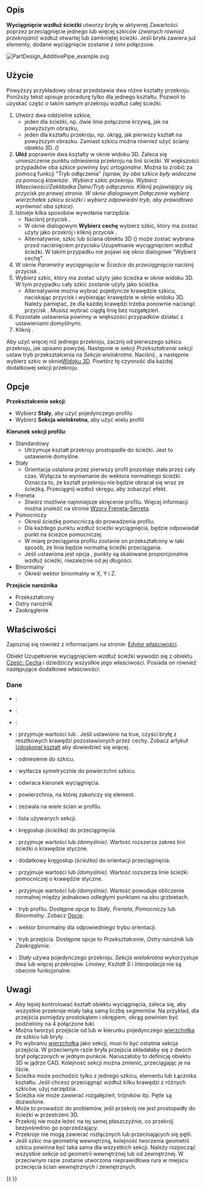 <languages/>

{{Docnav/pl
|[[PartDesign_AdditiveLoft/pl|Uzupełnianie wyciągnięciem przez profile]]
|[[PartDesign_AdditiveHelix/pl|Addytywna helisa]]
|[[PartDesign_Workbench/pl|środowisko pracy Projekt Części]]
|IconL=PartDesign_AdditiveLoft.svg
|IconR=PartDesign_AdditiveHelix.svg
|IconC=Workbench_PartDesign.svg
}}

{{GuiCommand/pl
|Name=PartDesign AdditivePipe
|Name/pl=PartDesign AdditivePipe
|MenuLocation=Projekt Części → Utwórz cechę przez dodanie → Uzupełnianie wyciągnięciem wzdłuż ścieżki
|Workbenches=[[PartDesign_Workbench/pl|Projekt Części]]
|Version=0.17
|SeeAlso=[[PartDesign_AdditiveLoft/pl|Uzupełnianie wyciągnięciem przez profile]], [[PartDesign_SubtractivePipe/pl|Odejmowanie wyciągnięciem wzdłuż ścieżki]]
}}

<span id="Description"></span>
==Opis==

'''Wyciągnięcie wzdłuż ścieżki''' utworzy bryłę w aktywnej Zawartości poprzez przeciągnięcie jednego lub więcej szkiców ''(zwanych również przekrojami)'' wzdłuż otwartej lub zamkniętej ścieżki. Jeśli bryła zawiera już elementy, dodane wyciągnięcie zostanie z nimi połączone.

[[File:PartDesign AdditivePipe example.svg|none]]
{{Caption|Po lewej: przekroje ''(A)'' i ''(B)'', które mają zostać poprowadzone wzdłuż ścieżki ''(C)'', wyciągnięcie wynikowe po prawej.}}

<span id="Usage"></span>
==Użycie== 

Powyższy przykładowy obraz przedstawia dwa różne kształty przekroju. Poniższy tekst opisuje procedurę tylko dla jednego kształtu. Pozwoli to uzyskać część o takim samym przekroju wzdłuż całej ścieżki.

# Utwórz dwa oddzielne szkice,
#* jeden dla ścieżki, np. dwie linie połączone krzywą, jak na powyższym obrazku,
#* jeden dla kształtu przekroju, np. okrąg, jak pierwszy kształt na powyższym obrazku. Zamiast szkicu można również użyć ściany obiektu 3D. ''({{Version/pl|0.20}})''
# '''Ułóż''' poprawnie dwa kształty w oknie widoku 3D. Zaleca się umieszczenie punktu odniesienia przekroju na linii ścieżki. W większości przypadków oba szkice powinny być ''ortogonalne''. Można to zrobić za pomocą funkcji "Tryb odłączenia" ''(spraw, by oba szkice były widoczne za pomocą klawisza {{KEY|Spacja}}. Wybierz szkic przekroju. Wybierz Własciwości/Zakłdadka Dane/Tryb odłączenia. Kliknij pojawiający się przycisk {{Button|...}} po prawej stronie. W oknie dialogowym Dołączenie wybierz wierzchołek szkicu ścieżki i wybierz odpowiedni tryb, aby prawidłowo wyrównać oba szkice)''.
# Istnieje kilka sposobów wywołania narzędzia:
#* Naciśnij przycisk {{Button|[[Image:PartDesign_AdditivePipe.svg|24px]] '''Uzupełnianie wyciągnięciem wzdłuż ścieżki'''}}.
#* W oknie dialogowym '''Wybierz cechę''' wybierz szkic, który ma zostać użyty jako przekrój i kliknij przycisk {{Button|OK}}.
#* Alternatywnie, szkic lub ściana obiektu 3D ({{Version/pl|0.20}}) może zostać wybrana przed naciśnięciem przycisku Uzupełnianie wyciągnięciem wzdłuż ścieżki. W takim przypadku nie pojawi się okno dialogowe "Wybierz cechę".
# W oknie ''Parametry wyciągnięcia'' w ''Ścieżce do przeciągnięcia'' naciśnij przycisk {{Button|Obiekt}}.
# Wybierz szkic, który ma zostać użyty jako ścieżka w oknie widoku 3D. W tym przypadku cały szkic zostanie użyty jako ścieżka.
#* Alternatywnie można wybrać pojedyncze krawędzie szkicu, naciskając przycisk {{Button|Dodaj krawędź}} i wybierając krawędzie w oknie widoku 3D. Należy pamiętać, że dla każdej krawędzi trzeba ponownie nacisnąć przycisk {{Button|Dodaj krawędź}}. Musisz wybrać ciągłą linię bez rozgałęzień.
# Pozostałe ustawienia powinny w większości przypadków działać z ustawieniami domyślnymi.
# Kliknij {{Button|OK}}.

Aby użyć więcej niż jednego przekroju, zacznij od pierwszego szkicu przekroju, jak opisano powyżej. Następnie w sekcji ''Przekształcenie sekcji'' ustaw tryb przekształcenia na ''Sekcja wielokrotna''. Naciśnij {{Button|Dodaj profil sekcji}}, a następnie wybierz szkic w oknie[[3D_view/pl|Widoku 3D]]. Powtórz tę czynność dla każdej dodatkowej sekcji przekroju.

<span id="Options"></span>
==Opcje== 

'''Przekształcenie sekcji''': 
* Wybierz '''Stały''', aby użyć pojedynczego profilu
* Wybierz '''Sekcja wielokrotna''', aby użyć wielu profili
'''Kierunek sekcji profilu''':
* Standardowy
** Utrzymuje kształt przekroju prostopadle do ścieżki. Jest to ustawienie domyślne.
* Stały
** Orientacja ustalona przez pierwszy profil pozostaje stała przez cały czas. Wyłącza to wyrównanie do wektora normalnego ścieżki. Oznacza to, że kształt przekroju nie będzie obracał się wraz ze ścieżką. Przeciągnij wzdłuż okręgu, aby zobaczyć efekt.
* Freneta
** Stwórz możliwie najmniejsze skręcenie profilu. Więcej informacji można znaleźć na stronie [https://en.wikipedia.org/wiki/Frenet%E2%80%93Serret_formulas Wzory Freneta-Serreta].
* Pomocniczy
** Określ ścieżkę pomocniczą do prowadzenia profilu.
** Dla każdego punktu {{Emphasis|P}} wzdłuż ścieżki wyciągnięcia, będzie odpowiadał punkt {{Emphasis|Q}} na ścieżce pomocniczej.
** W miarę przeciągania profilu zostanie on przekształcony w taki sposób, że linia {{Emphasis|PQ}} będzie normalną ścieżki przeciągania.
** Jeśli ustawiona jest opcja {{Emphasis|Curvelinear equivalence}}, punkty {{Emphasis|Q}} są skalowane proporcjonalnie wzdłuż ścieżki, niezależnie od jej długości.
* Binormalny
** Określ wektor binormalny w X, Y i Z.
'''Przejście narożnika'''
* Przekształcony
* Ostry narożnik
* Zaokrąglenie

<span id="Properties"></span>
==Właściwości==

Zapoznaj się również z informacjami na stronie: [[Property_editor/pl|Edytor właściwości]].

Obiekt  Uzupełnienie wyciągnięciem wzdłuż ścieżki wywodzi się z obiektu [[Part_Feature/pl|Część: Cecha]] i dziedziczy wszystkie jego właściwości. Posiada on również następujące dodatkowe właściwości:

<span id="Data"></span>
===Dane===

{{TitleProperty|Podstawa}}

* {{PropertyData|Dodaj Kształt Podrzędny|PartShape|Ukryte}}: 
* {{PropertyData|Cecha Podstawowa|Link|Ukryte}}: 
* {{PropertyData|_Zawartość|LinkHidden|Ukryte}}: 

{{TitleProperty|Projekt Części}}

* {{PropertyData|Ulepsz}}: przyjmuje wartości {{true/pl}} lub {{false/pl}}. Jeśli ustawiono na true, czyści bryłę z resztkowych krawędzi pozostawionych przez cechy. Zobacz artykuł [[Part RefineShape/pl|Udoskonal kształt]] aby dowiedzieć się więcej.

{{TitleProperty|Szkic bazowy}}

* {{PropertyData|Profil|LinkSub}}: odniesienie do szkicu.
* {{PropertyData|Płaszczyzna środkowa|Bool}}: wytłacza symetrycznie do powierzchni szkicu.
* {{PropertyData|Odwrócony|Bool}}: odwraca kierunek wyciągnięcia.
* {{PropertyData|Aż do ściany|LinkSub}}: powierzchnia, na której zakończy się element.
* {{PropertyData|Zezwalaj na wiele powierzchni|Bool}}: zezwala na wiele ścian w profilu.

{{TitleProperty|Przeciągnięcie}}

* {{PropertyData|Sekcje|LinkSubList}}: lista używanych sekcji.
* {{PropertyData|Kręgosłup|LinkSub}}: kręgosłup ''(ścieżka)'' do przeciągnięcia.
* {{PropertyData|Styczna do kręgosłupa|Bool}}: przyjmuje wartości {{true/pl}} lub {{false/pl}} ''(domyślnie)''. Wartość {{true/pl}} rozszerza zakres linii ścieżki o krawędzie styczne.
* {{PropertyData|Pomocniczy kręgosłup|LinkSub|Hidden}}: dodatkowy kręgosłup ''(ścieżka)'' do orientacji przeciągnięcia.
* {{PropertyData|Styczna pomocnicza kręgosłupa|Bool}}: przyjmuje wartości {{true/pl}} lub {{false/pl}} ''(domyślnie)''. Wartość {{true/pl}} rozszerza linie ścieżki pomocniczej o krawędzie styczne.
* {{PropertyData|Pomocnicza krzywoliniowa|Bool}}: przyjmuje wartości {{true/pl}} lub {{false/pl}} ''(domyślnie)''. Wartość {{true/pl}} powoduje obliczenie normalnej między jednakowo odległymi punktami na obu grzbietach.
* {{PropertyData|Tryb|Enumeration}}: tryb profilu. Dostępne opcje to ''Stały'', ''Freneta'', ''Pomocniczy'' lub ''Binormalny''. Zobacz [[#Opcje|Opcje]].
* {{PropertyData|Binormalny|Vector}}: wektor binormalny dla odpowiedniego trybu orientacji.
* {{PropertyData|Przejście|Enumeration}}: tryb przejścia. Dostępne opcje to ''Przekształcenie'', ''Ostry narożnik'' lub ''Zaokrąglenie''.
* {{PropertyData|Przekształcenie|Enumeration}}: ''Stały'' używa pojedynczego przekroju. ''Sekcja wielokrotna'' wykorzystuje dwa lub więcej przekrojów. ''Liniowy'', ''Kształt S'' i ''Interpolacja'' nie są obecnie funkcjonalne.

<span id="Notes"></span>
==Uwagi==

* Aby lepiej kontrolować kształt obiektu wyciągnięcia, zaleca się, aby wszystkie przekroje miały taką samą liczbę segmentów. Na przykład, dla przejścia pomiędzy prostokątem i okręgiem, okrąg powinien być podzielony na 4 połączone łuki.
* Można tworzyć przejście od lub w kierunku pojedynczego [[Glossary#V|wierzchołka]] ze szkicu lub bryły. {{Version/pl|0.20}}.
* Po wybraniu [[Glossary#V|wierzchołka]] jako sekcji, musi to być ostatnia sekcja przejścia. W przeciwnym razie bryła przejścia składałaby się z dwóch brył połączonych w jednym punkcie. Naruszałoby to definicję obiektu 3D w jądrze CAD. Kolejność sekcji można zmienić, przeciągając je na liście.
* Ścieżka może pochodzić tylko z jednego szkicu, elementu lub Łącznika kształtu. Jeśli chcesz przeciągnąć wzdłuż kilku krawędzi z różnych szkiców, użyj narzędzia {{Button|[[File:PartDesign_SubShapeBinder.svg|16px]] [[PartDesign_SubShapeBinder/pl|Łącznik kształtów podrzędnych]]}}.
* Ścieżka nie może zawierać rozgałęzień, trójników itp. Pętle są dozwolone.
* Może to prowadzić do problemów, jeśli przekrój nie jest prostopadły do ścieżki w przestrzeni 3D.
* Przekrój nie może leżeć na tej samej płaszczyźnie, co przekrój bezpośrednio go poprzedzający.
* Przekroje nie mogą zawierać rozłącznych lub przecinających się pętli.
* Jeśli szkic ma geometrię wewnętrzną, kolejność tworzenia geometrii szkicu powinna być taka sama dla wszystkich sekcji. Należy rozpocząć wszystkie sekcje od geometrii wewnętrznej lub od zewnętrznej. W przeciwnym razie zostanie utworzona nieprawidłowa rura w miejscu przecięcia ścian wewnętrznych i zewnętrznych.


{{Docnav/pl
|[[PartDesign_AdditiveLoft/pl|Uzupełnianie wyciągnięciem przez profile]]
|[[PartDesign_AdditiveHelix/pl|Addytywna helisa]]
|[[PartDesign_Workbench/pl|środowisko pracy Projekt Części]]
|IconL=PartDesign_AdditiveLoft.svg
|IconR=PartDesign_AdditiveHelix.svg
|IconC=Workbench_PartDesign.svg
}}

{{PartDesign Tools navi{{#translation:}}}}
{{Userdocnavi{{#translation:}}}}